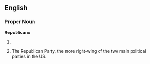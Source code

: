 ==English==
{{see|republicans}}
===Proper Noun===
'''Republicans'''
#{{plural of|Republican}}
#{{context|US|informal}} The Republican Party, the more right-wing of the two main political parties in the US.